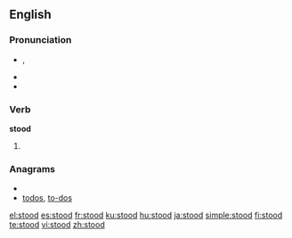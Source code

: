 ==English==

{{rank|poor|present|water|260|stood|large|within|room}}

===Pronunciation===
* {{IPA|/'stʊd/}}, {{SAMPA|/"stUd/}}
* {{audio|en-us-stood.ogg|Audio (US)}}
* {{rhymes|ʊd}}

===Verb===
'''stood'''

# {{past of|[[stand]]}}

===Anagrams===
* {{alphagram|doost}}
* [[todos#English|todos]], [[to-dos#English|to-dos]]

[[el:stood]]
[[es:stood]]
[[fr:stood]]
[[ku:stood]]
[[hu:stood]]
[[ja:stood]]
[[simple:stood]]
[[fi:stood]]
[[te:stood]]
[[vi:stood]]
[[zh:stood]]